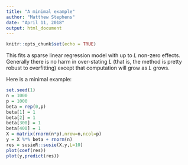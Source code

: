 ```yaml
---
title: "A minimal example"
author: "Matthew Stephens"
date: "April 11, 2018"
output: html_document
---
```


```r
knitr::opts_chunk$set(echo = TRUE)
```

This fits a sparse linear regression model with up to $L$ non-zero effects.
Generally there is no harm in over-stating $L$ (that is, the method
is pretty robust to overfitting) except that computation will grow as $L$ grows.

Here is a minimal example:

```r
set.seed(1)
n = 1000
p = 1000
beta = rep(0,p)
beta[1] = 1
beta[2] = 1
beta[300] = 1
beta[400] = 1
X = matrix(rnorm(n*p),nrow=n,ncol=p)
y = X %*% beta + rnorm(n)
res = susieR::susie(X,y,L=10)
plot(coef(res))
plot(y,predict(res))
```
